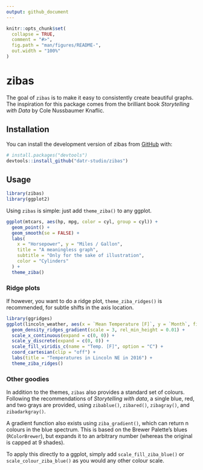```yaml
---
output: github_document
---
```


<!-- README.md is generated from README.Rmd. Please edit that file -->

```r
knitr::opts_chunk$set(
  collapse = TRUE,
  comment = "#>",
  fig.path = "man/figures/README-",
  out.width = "100%"
)
```

# zibas

<!-- badges: start -->
<!-- badges: end -->

The goal of `zibas` is to make it easy to consistently create beautiful graphs. The inspiration for this package comes from the brilliant book *Storytelling with Data* by Cole Nussbaumer Knaflic. 

## Installation

You can install the development version of zibas from [GitHub](https://github.com/) with:

```r
# install.packages("devtools")
devtools::install_github("datr-studio/zibas")
```


## Usage

```r
library(zibas)
library(ggplot2)
```

Using `zibas` is simple: just add `theme_ziba()` to any ggplot. 

```r
ggplot(mtcars, aes(hp, mpg, color = cyl, group = cyl)) +
  geom_point() +
  geom_smooth(se = FALSE) +
  labs(
    x = "Horsepower", y = "Miles / Gallon",
    title = "A meaningless graph",
    subtitle = "Only for the sake of illustration",
    color = "Cylinders"
  ) +
  theme_ziba()
```

### Ridge plots

If however, you want to do a ridge plot, `theme_ziba_ridges()` is recommended, for subtle shifts in the axis location. 

```r
library(ggridges)
ggplot(lincoln_weather, aes(x = `Mean Temperature [F]`, y = `Month`, fill = stat(x))) +
  geom_density_ridges_gradient(scale = 3, rel_min_height = 0.01) +
  scale_x_continuous(expand = c(0, 0)) +
  scale_y_discrete(expand = c(0, 0)) +
  scale_fill_viridis_c(name = "Temp. [F]", option = "C") +
  coord_cartesian(clip = "off") +
  labs(title = "Temperatures in Lincoln NE in 2016") +
  theme_ziba_ridges()
```

### Other goodies

In addition to the themes, `zibas` also provides a standard set of colours. Following the recommendations of *Storytelling with data*, a single blue, red, and two grays are provided, using `zibablue()`, `zibared()`, `zibagray()`, and `zibadarkgray()`. 

A gradient function also exists using `ziba_gradient()`, which can return n colours in the blue spectrum. This is based on the Brewer Palette's blues (`RColorBrewer`), but expands it to an arbitrary number (whereas the original is capped at 9 shades).

To apply this directly to a ggplot, simply add `scale_fill_ziba_blue()` or `scale_colour_ziba_blue()` as you would any other colour scale. 